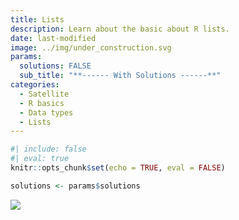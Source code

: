 ```yaml
---
title: Lists
description: Learn about the basic about R lists.
date: last-modified
image: ../img/under_construction.svg
params: 
  solutions: FALSE
  sub_title: "**------ With Solutions ------**"
categories:
  - Satellite
  - R basics
  - Data types
  - Lists
---
```


```r
#| include: false
#| eval: true
knitr::opts_chunk$set(echo = TRUE, eval = FALSE)

solutions <- params$solutions
```


![](../img/under_construction.svg)


<!-- Objectives -->
<!-- ---------------------------------------------------------------------------------------------------- -->
<!-- - Objective 1 -->
<!-- - Objective 2 -->


<!-- ## Lists -->

<!-- Unlike simple vectors, lists can contain multiple types of data, such as strings, numerics, and even other lists! Lists are created with the function `list()`. Typically, though not always, lists will be *named*, meaning each value is given a name:   -->

<!-- ```{r} -->
<!-- collect_moissala <- list( -->
<!--   location = "Moissala",  -->
<!--   cases =  c(2, 5, 8, 0, 4) -->
<!-- ) -->

<!-- collect_moissala  -->
<!-- ``` -->

<!-- We can use the function `str()` to see the structure of an object. -->

<!-- ```{r} -->
<!-- str(collect_moissala) -->
<!-- ``` -->

<!-- To access the elements in a named list, we can either write it’s numeric index in **double** square brackets or writing the element’s name after a `$`. Using the numeric index in **single** brackets will return that element as a list. -->

<!-- ```{r} -->
<!-- collect_moissala$location   # returns the element named location -->
<!-- collect_moissala[[1]]       # returns the first element -->
<!-- collect_moissala[1]         # returns the first element as a list -->
<!-- ``` -->

<!-- ::: {.callout .callout-code} -->
<!-- **Code.**  Create a named list containing `cases` as the first element, a numeric vector (of your choice) as the second, and a text vector (of your choice) as the third. -->
<!-- ::: -->

<!-- NEEDS TO BE CHANGED? COMES FROM INTRODUCTION -->

<!-- ```{r} -->
<!-- #| include = solutions, -->
<!-- #| eval = FALSE -->
<!-- # SOLUTION -->

<!-- my_list <- list( -->
<!--   first_element = cases, -->
<!--   second_element = c(1, 3, 5), -->
<!--   third_element = c("admin 1", "admin 2") -->
<!-- ) -->
<!-- ``` -->

<!-- ::: {.callout .callout-code} -->
<!-- **Code.**  Access the second and third element of your list. Try write multiple solutions to test our the `$` operator as well as square brackets. -->
<!-- ::: -->

<!-- ```{r} -->
<!-- #| include = solutions -->
<!-- # SOLUTION -->
<!-- liste_exo$un_vecteur -->
<!-- liste_exo[[3]]   # si on veut le contenu de l'element 3 -->
<!-- liste_exo[3]     # si on veut une liste -->
<!-- ``` -->

<!-- For the moment, we aren’t going to dig deeper into lists as you probably won’t use them that often while you are getting started in R. As you become more advanced, however, it’s a type of data structure that you will encounter often. -->



<!-- TODO -->
<!-- Explain that dataframes are list of vectors and re-illustrate some of the concpets with them to bridge the gap to what thgey already leanred -->
